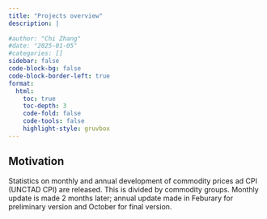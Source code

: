 ```yaml
---
title: "Projects overview"
description: |
  
#author: "Chi Zhang"
#date: "2025-01-05"
#categories: []
sidebar: false
code-block-bg: false
code-block-border-left: true
format: 
  html:
    toc: true
    toc-depth: 3
    code-fold: false
    code-tools: false
    highlight-style: gruvbox
---
```



## Motivation 

Statistics on monthly and annual development of commodity prices ad CPI (UNCTAD CPI)  are released. This is divided by commodity groups. Monthly update is made 2 months later; annual update made in Feburary for preliminary version and October for final version. 









